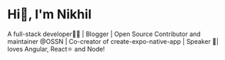# Hi👋, I'm Nikhil

A full-stack developer👨‍💻 | Blogger | Open Source Contributor and maintainer @OSSN | Co-creator of create-expo-native-app  | Speaker 🎤| loves Angular, React⚛ and Node!
